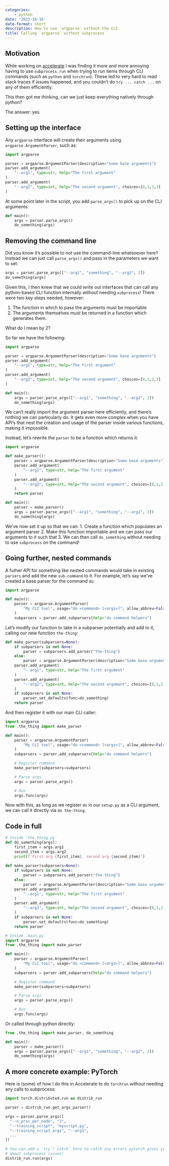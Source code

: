 ```yaml
---
categories:
    - python
date: '2023-10-16'
date-format: short
description: How to use `argparse` without the CLI
title: Calling `argparse` without subprocess
---
```


## Motivation

While working on [accelerate](https://github.com/huggingface/accelerate) I was finding it more and more annoying having to use `subprocess.run` when trying to run items through CLI commands (such as `python` and `torchrun`). These led to very hard to read stack traces if issues happened, and you couldn't do `try ... catch ...` on any of them efficiently.

This then got me thinking, can we just keep everything natively through python?

The answer: yes

## Setting up the interface

Any `argparse` interface will create their arguments using `argparse.ArgumentParser`, such as:

```python
import argparse

parser = argparse.ArgumentParser(description="Some base arguments")
parser.add_argument(
    "--arg1", type=str, help="The first argument"
)
parser.add_argument(
    "--arg2", type=int, help="The second argument", choices=[0,1,2,3]
)
```

At some point later in the script, you add `parse_args()` to pick up on the CLI arguments:

```python
def main():
    args = parser.parse_args()
    do_something(args)
```

## Removing the command line

Did you know it's possible to not use the command-line whatsoever here? Instead we can just call `parse_args()` and pass in the parameters we want to set:

```python
args = parser.parse_args(["--arg1", "something", "--arg2", 2])
do_something(args)
```

Given this, I then knew that we could write out interfaces that can call any python-based CLI function internally *without* needing `subprocess`! There were two key steps needed, however:

1. The function in which to pass the arguments must be importable
2. The arguments themselves *must* be returned in a function which generates them.

What do I mean by 2?

So far we have the following:

```python
import argparse

parser = argparse.ArgumentParser(description="Some base arguments")
parser.add_argument(
    "--arg1", type=str, help="The first argument"
)
parser.add_argument(
    "--arg2", type=int, help="The second argument", choices=[0,1,2,3]
)

def main():
    args = parser.parse_args(["--arg1", "something", "--arg2", 2])
    do_something(args)
```
We can't really import the argument parser here efficiently, and there's nothing we can particularly do. It gets even more complex when you have API's that nest the creation and usage of the parser inside various functions, making it impossible.

Instead, let's rewrite the `parser` to be a function which returns it:

```python
import argparse

def make_parser():
    parser = argparse.ArgumentParser(description="Some base arguments")
    parser.add_argument(
        "--arg1", type=str, help="The first argument"
    )
    parser.add_argument(
        "--arg2", type=int, help="The second argument", choices=[0,1,2,3]
    )
    return parser

def main():
    parser = make_parser()
    args = parser.parse_args(["--arg1", "something", "--arg2", 2])
    do_something(args)
```

We've now set it up so that we can:
1. Create a function which populates an argument parser
2. Make this function importable and we can pass our arguments to it such that
3. We can then call `do_something` without needing to use `subprocess` on the command!

## Going further, nested commands

A futher API for something like nested commands would take in existing `parsers` and add the new `sub-command` to it. For example, let's say we've created a base parser for the command `do`:

```python
import argparse

def main():
    parser = argparse.ArgumentParser(
        "My CLI tool", usage="do <command> [<args>]", allow_abbrev=False
    )
    subparsers = parser.add_subparsers(help="do command helpers")
```

Let's modify our function to take in a subparser potentially and add to it, calling our new function `the-thing`:

```python
def make_parser(subparsers=None):
    if subparsers is not None:
        parser = subparsers.add_parser("the-thing")
    else:
        parser = argparse.ArgumentParser(description="Some base arguments")
    parser.add_argument(
        "--arg1", type=str, help="The first argument"
    )
    parser.add_argument(
        "--arg2", type=int, help="The second argument", choices=[0,1,2,3]
    )
    if subparsers is not None:
        parser.set_defaults(func=do_something)
    return parser
```

And then register it with our main CLI caller:

```python
import argparse
from .the_thing import make_parser

def main():
    parser = argparse.ArgumentParser(
        "My CLI tool", usage="do <command> [<args>]", allow_abbrev=False
    )
    subparsers = parser.add_subparsers(help="do command helpers")

    # Register command
    make_parser(subparsers=subparsers)

    # Parse args
    args = parser.parse_args()

    # Run
    args.func(args)
```

Now with this, as long as we register `do` in our `setup.py` as a CLI argument, we can call it directly via `do the-thing`.

## Code in full

```python
# Inside `the_thing.py`
def do_something(args):
    first_item = args.arg1
    second_item = args.arg2
    print(f'First arg {first_item}, second arg {second_item}')
    
def make_parser(subparsers=None):
    if subparsers is not None:
        parser = subparsers.add_parser("the-thing")
    else:
        parser = argparse.ArgumentParser(description="Some base arguments")
    parser.add_argument(
        "--arg1", type=str, help="The first argument"
    )
    parser.add_argument(
        "--arg2", type=int, help="The second argument", choices=[0,1,2,3]
    )
    if subparsers is not None:
        parser.set_defaults(func=do_something)
    return parser
```

```python
# Inside `main.py`
import argparse
from .the_thing import make_parser

def main():
    parser = argparse.ArgumentParser(
        "My CLI tool", usage="do <command> [<args>]", allow_abbrev=False
    )
    subparsers = parser.add_subparsers(help="do command helpers")

    # Register command
    make_parser(subparsers=subparsers)

    # Parse args
    args = parser.parse_args()

    # Run
    args.func(args)
```

Or called through python directly:

```python
from .the_thing import make_parser, do_something

def main():
    parser = make_parser()
    args = parser.parse_args(["--arg1", "something", "--arg2", 2])
    do_something(args)
```

## A more concrete example: PyTorch

Here is (some) of how I do this in Accelerate to do `torchrun` without needing any calls to subprocess:

```python
import torch.distributed.run as distrib_run

parser = distrib_run.get_args_parser()

args = parser.parse_args([
  "--n_proc_per_node", "2", 
  "--training_script", "myscript.py", 
  "--training_script_args", "--arg1", 
  ...
])

# You can add a `try`/`catch` here to catch any errors pytorch gives you without needing to stress
# about subprocess issues!
distrib_run.run(args)
```




